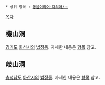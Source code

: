  * 상위 항목 : [[동음이의어·다의어/ㄱ]]

[[목차]]
== 機山洞 ==
[[경기도]] [[화성시]]의 [[법정동]]. 자세한 내용은 [[기산동(화성)|항목]] 참고.

== 岐山洞 ==
[[충청남도]] [[아산시]]의 [[법정동]]. 자세한 내용은 [[기산동(아산)|항목]] 참고.
